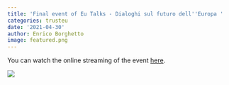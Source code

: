 ```yaml
---
title: 'Final event of Eu Talks - Dialoghi sul futuro dell''Europa '
categories: trusteu
date: '2021-04-30'
author: Enrico Borghetto
image: featured.png
---
```


You can watch the online streaming of the event [here](https://www.youtube.com/watch?v=DAwWlAV5T0U&list=PLRFafbeoOxdFwnWVYBj7eJR0x8U3WV5H_&index=1).

![](images/program.png)
